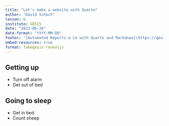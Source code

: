```yaml
---
title: "Let's make a website with Quarto"
author: "David Schoch"
lesson: 6
institute: GESIS
date: "2023-06-20"
date-format: "YYYY-MM-DD"
footer: "[Automated Reports & Co with Quarto and Markdown](https://gesiscss.github.io/quarto-workshop/)"
embed-resources: true
format: fakegesis-revealjs
---
```


## Getting up

- Turn off alarm
- Get out of bed

## Going to sleep

- Get in bed
- Count sheep